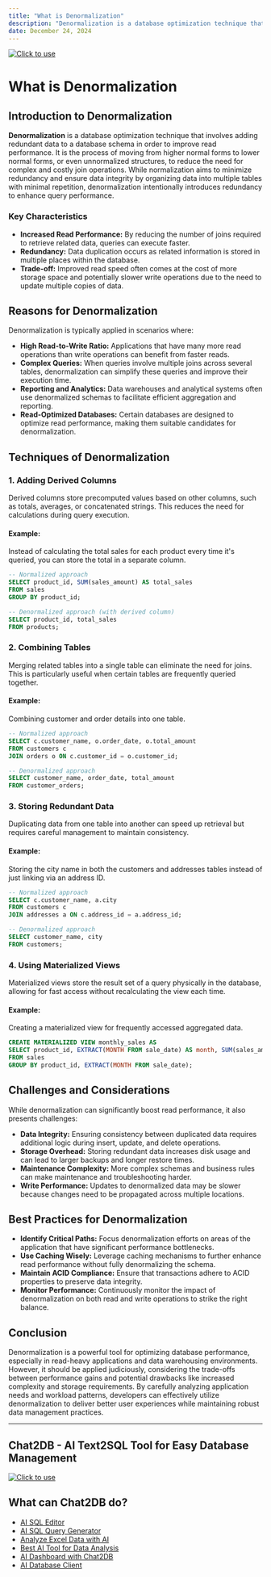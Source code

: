 ```yaml
---
title: "What is Denormalization"
description: "Denormalization is a database optimization technique that involves adding redundant data to a database schema in order to improve read performance."
date: December 24, 2024
---
```

[![Click to use](/image/blog/bg/chat2db1.png)](https://app.chat2db.ai/)
# What is Denormalization

## Introduction to Denormalization

**Denormalization** is a database optimization technique that involves adding redundant data to a database schema in order to improve read performance. It is the process of moving from higher normal forms to lower normal forms, or even unnormalized structures, to reduce the need for complex and costly join operations. While normalization aims to minimize redundancy and ensure data integrity by organizing data into multiple tables with minimal repetition, denormalization intentionally introduces redundancy to enhance query performance.

### Key Characteristics

- **Increased Read Performance:** By reducing the number of joins required to retrieve related data, queries can execute faster.
- **Redundancy:** Data duplication occurs as related information is stored in multiple places within the database.
- **Trade-off:** Improved read speed often comes at the cost of more storage space and potentially slower write operations due to the need to update multiple copies of data.

## Reasons for Denormalization

Denormalization is typically applied in scenarios where:

- **High Read-to-Write Ratio:** Applications that have many more read operations than write operations can benefit from faster reads.
- **Complex Queries:** When queries involve multiple joins across several tables, denormalization can simplify these queries and improve their execution time.
- **Reporting and Analytics:** Data warehouses and analytical systems often use denormalized schemas to facilitate efficient aggregation and reporting.
- **Read-Optimized Databases:** Certain databases are designed to optimize read performance, making them suitable candidates for denormalization.

## Techniques of Denormalization

### 1. **Adding Derived Columns**

Derived columns store precomputed values based on other columns, such as totals, averages, or concatenated strings. This reduces the need for calculations during query execution.

#### Example:
Instead of calculating the total sales for each product every time it's queried, you can store the total in a separate column.

```sql
-- Normalized approach
SELECT product_id, SUM(sales_amount) AS total_sales
FROM sales
GROUP BY product_id;

-- Denormalized approach (with derived column)
SELECT product_id, total_sales
FROM products;
```

### 2. **Combining Tables**

Merging related tables into a single table can eliminate the need for joins. This is particularly useful when certain tables are frequently queried together.

#### Example:
Combining customer and order details into one table.

```sql
-- Normalized approach
SELECT c.customer_name, o.order_date, o.total_amount
FROM customers c
JOIN orders o ON c.customer_id = o.customer_id;

-- Denormalized approach
SELECT customer_name, order_date, total_amount
FROM customer_orders;
```

### 3. **Storing Redundant Data**

Duplicating data from one table into another can speed up retrieval but requires careful management to maintain consistency.

#### Example:
Storing the city name in both the customers and addresses tables instead of just linking via an address ID.

```sql
-- Normalized approach
SELECT c.customer_name, a.city
FROM customers c
JOIN addresses a ON c.address_id = a.address_id;

-- Denormalized approach
SELECT customer_name, city
FROM customers;
```

### 4. **Using Materialized Views**

Materialized views store the result set of a query physically in the database, allowing for fast access without recalculating the view each time.

#### Example:
Creating a materialized view for frequently accessed aggregated data.

```sql
CREATE MATERIALIZED VIEW monthly_sales AS
SELECT product_id, EXTRACT(MONTH FROM sale_date) AS month, SUM(sales_amount) AS total_sales
FROM sales
GROUP BY product_id, EXTRACT(MONTH FROM sale_date);
```

## Challenges and Considerations

While denormalization can significantly boost read performance, it also presents challenges:

- **Data Integrity:** Ensuring consistency between duplicated data requires additional logic during insert, update, and delete operations.
- **Storage Overhead:** Storing redundant data increases disk usage and can lead to larger backups and longer restore times.
- **Maintenance Complexity:** More complex schemas and business rules can make maintenance and troubleshooting harder.
- **Write Performance:** Updates to denormalized data may be slower because changes need to be propagated across multiple locations.

## Best Practices for Denormalization

- **Identify Critical Paths:** Focus denormalization efforts on areas of the application that have significant performance bottlenecks.
- **Use Caching Wisely:** Leverage caching mechanisms to further enhance read performance without fully denormalizing the schema.
- **Maintain ACID Compliance:** Ensure that transactions adhere to ACID properties to preserve data integrity.
- **Monitor Performance:** Continuously monitor the impact of denormalization on both read and write operations to strike the right balance.

## Conclusion

Denormalization is a powerful tool for optimizing database performance, especially in read-heavy applications and data warehousing environments. However, it should be applied judiciously, considering the trade-offs between performance gains and potential drawbacks like increased complexity and storage requirements. By carefully analyzing application needs and workload patterns, developers can effectively utilize denormalization to deliver better user experiences while maintaining robust data management practices.

---

## Chat2DB - AI Text2SQL Tool for Easy Database Management

[![Click to use](/image/blog/chat2db.png)](https://app.chat2db.ai/)

## What can Chat2DB do?

- [AI SQL Editor](https://chat2db.ai/feature/AI%20SQL%20Editor)
- [AI SQL Query Generator](https://chat2db.ai/feature/AI%20SQL%20Query%20Generator)
- [Analyze Excel Data with AI](https://chat2db.ai/feature/Analyze%20Excel%20Data%20with%20AI)
- [Best AI Tool for Data Analysis](https://chat2db.ai/feature/Best%20AI%20Tool%20for%20Data%20Analysis)
- [AI Dashboard with Chat2DB](https://chat2db.ai/feature/AI%20Dashboard%20with%20Chat2DB)
- [AI Database Client](https://chat2db.ai/feature/AI%20Database%20Client)
